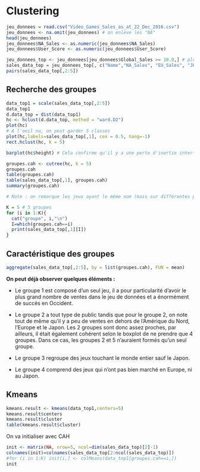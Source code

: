 # Clustering

```r
jeu_donnees = read.csv("Video_Games_Sales_as_at_22_Dec_2016.csv")
jeu_donnees <- na.omit(jeu_donnees) # on enlève les "NA"
head(jeu_donnees)
jeu_donnees$NA_Sales <- as.numeric(jeu_donnees$NA_Sales)
jeu_donnees$User_Score <- as.numeric(jeu_donnees$User_Score)
```

```r
jeu_donnees_top <- jeu_donnees[jeu_donnees$Global_Sales >= 10.0,] # plus de 15 millions de ventes
sales_data_top = jeu_donnees_top[, c("Name","NA_Sales", "EU_Sales", "JP_Sales", "Other_Sales")]
pairs(sales_data_top[,2:5])
```

## Recherche des groupes

```r
data_top1 = scale(sales_data_top[,2:5])
data_top1
d.data_top = dist(data_top1)
hc <- hclust(d.data_top, method = "ward.D2")
plot(hc)
# A l'oeil nu, on peut garder 5 classes
plot(hc,labels=sales_data_top[,1], cex = 0.5, hang=-1)
rect.hclust(hc, k = 5)
```

```r
barplot(hc$height) # Cela confirme qu'il y a une perte d'inertie inter-classe significative dès lorsqu'on passe de 5 à 4 classes, or on veut la maximiser
```

```r
groupes.cah <- cutree(hc, k = 5)
groupes.cah
table(groupes.cah)
table(sales_data_top[,1], groupes.cah)
summary(groupes.cah)

# Note : on remarque les jeux ayant le même nom (mais sur différentes plateformes) appartiennent aux mêmes groupes
```

```r
K = 5 # 5 groupes
for (i in 1:K){ 
  cat("groupe", i,"\n")
  I=which(groupes.cah==i)
  print(sales_data_top[,1][I]) 
}
```

## Caractéristique des groupes

```r
aggregate(sales_data_top[,2:5], by = list(groupes.cah), FUN = mean)
```

**On peut déjà observer quelques éléments :**

-   Le groupe 1 est composé d'un seul jeu, il a pour particularité d'avoir le plus grand nombre de ventes dans le jeu de données et a énormément de succès en Occident.

-   Le groupe 2 a tout type de public tandis que pour le groupe 2, on note tout de même qu'il y a peu de ventes en dehors de l'Amérique du Nord, l'Europe et le Japon. Les 2 groupes sont donc assez proches, par ailleurs, il était également cohérent selon le boxplot de ne prendre que 4 groupes. Dans ce cas, les groupes 2 et 5 n'auraient formés qu'un seul groupe.

-   Le groupe 3 regroupe des jeux touchant le monde entier sauf le Japon.

-   Le groupe 4 comprend des jeux qui n'ont pas bien marché en Europe, ni au Japon.

## Kmeans

```r
kmeans.result <- kmeans(data_top1,centers=5)
kmeans.result$centers
kmeans.result$cluster
table(kmeans.result$cluster)
```

On va initialiser avec CAH

```r
init <- matrix(NA, nrow=5, ncol=dim(sales_data_top)[2]-1)
colnames(init)=colnames(sales_data_top[2:ncol(sales_data_top)])
#for (i in 1:K) init[i,] <- colMeans(data_top1[groupes.cah==i,])
init
```
